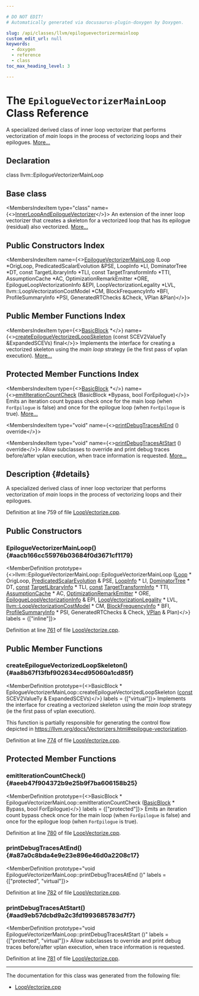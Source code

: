 ```yaml
---

# DO NOT EDIT!
# Automatically generated via docusaurus-plugin-doxygen by Doxygen.

slug: /api/classes/llvm/epiloguevectorizermainloop
custom_edit_url: null
keywords:
  - doxygen
  - reference
  - class
toc_max_heading_level: 3

---
```





# The `EpilogueVectorizerMainLoop` Class Reference

<DoxygenPage pluginConfig={pluginConfig}>

A specialized derived class of inner loop vectorizer that performs vectorization of <em>main</em> loops in the process of vectorizing loops and their epilogues. <a href="#details">More...</a>

## Declaration

<CodeBlock>class llvm::EpilogueVectorizerMainLoop</CodeBlock>

## Base class

<MembersIndex>

<MembersIndexItem
  type="class"
  name={<><a href="/docs/api/classes/llvm/innerloopandepiloguevectorizer">InnerLoopAndEpilogueVectorizer</a></>}>
An extension of the inner loop vectorizer that creates a skeleton for a vectorized loop that has its epilogue (residual) also vectorized. <a href="/docs/api/classes/llvm/innerloopandepiloguevectorizer/#details">More...</a>
</MembersIndexItem>

</MembersIndex>

## Public Constructors Index

<MembersIndex>

<MembersIndexItem
  name={<><a href="#aacb166cc55976b03684f0d3671cf1179">EpilogueVectorizerMainLoop</a> (Loop &#42;OrigLoop, PredicatedScalarEvolution &amp;PSE, LoopInfo &#42;LI, DominatorTree &#42;DT, const TargetLibraryInfo &#42;TLI, const TargetTransformInfo &#42;TTI, AssumptionCache &#42;AC, OptimizationRemarkEmitter &#42;ORE, EpilogueLoopVectorizationInfo &amp;EPI, LoopVectorizationLegality &#42;LVL, llvm::LoopVectorizationCostModel &#42;CM, BlockFrequencyInfo &#42;BFI, ProfileSummaryInfo &#42;PSI, GeneratedRTChecks &amp;Check, VPlan &amp;Plan)</>}>
</MembersIndexItem>

</MembersIndex>

## Public Member Functions Index

<MembersIndex>

<MembersIndexItem
  type={<><a href="/docs/api/classes/llvm/basicblock">BasicBlock</a> &#42;</>}
  name={<><a href="#aa8b67f13fbf902634ecd95060a1cd85f">createEpilogueVectorizedLoopSkeleton</a> (const SCEV2ValueTy &amp;ExpandedSCEVs) final</>}>
Implements the interface for creating a vectorized skeleton using the <em>main loop</em> strategy (ie the first pass of vplan execution). <a href="#aa8b67f13fbf902634ecd95060a1cd85f">More...</a>
</MembersIndexItem>

</MembersIndex>

## Protected Member Functions Index

<MembersIndex>

<MembersIndexItem
  type={<><a href="/docs/api/classes/llvm/basicblock">BasicBlock</a> &#42;</>}
  name={<><a href="#aeeb47f904372b9e25b9f7ba606158b25">emitIterationCountCheck</a> (BasicBlock &#42;Bypass, bool ForEpilogue)</>}>
Emits an iteration count bypass check once for the main loop (when <code>ForEpilogue</code> is false) and once for the epilogue loop (when <code>ForEpilogue</code> is true). <a href="#aeeb47f904372b9e25b9f7ba606158b25">More...</a>
</MembersIndexItem>

<MembersIndexItem
  type="void"
  name={<><a href="#a87a0c8bda4e9e23e896e46d0a2208c17">printDebugTracesAtEnd</a> () override</>}>
</MembersIndexItem>

<MembersIndexItem
  type="void"
  name={<><a href="#aad9eb57dcbd9a2c3fd1993685783d7f7">printDebugTracesAtStart</a> () override</>}>
Allow subclasses to override and print debug traces before/after vplan execution, when trace information is requested. <a href="#aad9eb57dcbd9a2c3fd1993685783d7f7">More...</a>
</MembersIndexItem>

</MembersIndex>

## Description {#details}

A specialized derived class of inner loop vectorizer that performs vectorization of <em>main</em> loops in the process of vectorizing loops and their epilogues.

Definition at line 759 of file <a href="/docs/api/files/lib/lib/transforms/lib/transforms/vectorize/loopvectorize-cpp">LoopVectorize.cpp</a>.

<SectionDefinition>

## Public Constructors

### EpilogueVectorizerMainLoop() {#aacb166cc55976b03684f0d3671cf1179}

<MemberDefinition
  prototype={<>llvm::EpilogueVectorizerMainLoop::EpilogueVectorizerMainLoop (<a href="/docs/api/classes/llvm/loop">Loop</a> &#42; OrigLoop, <a href="/docs/api/classes/llvm/predicatedscalarevolution">PredicatedScalarEvolution</a> &amp; PSE, <a href="/docs/api/classes/llvm/loopinfo">LoopInfo</a> &#42; LI, <a href="/docs/api/classes/llvm/dominatortree">DominatorTree</a> &#42; DT, <a href="/docs/api/files/lib/lib/target/lib/target/aarch64/aarch64promoteconstant-cpp/#a90f8350fecae261c25be85d38b451bff">const</a> <a href="/docs/api/classes/llvm/targetlibraryinfo">TargetLibraryInfo</a> &#42; TLI, <a href="/docs/api/files/lib/lib/target/lib/target/aarch64/aarch64promoteconstant-cpp/#a90f8350fecae261c25be85d38b451bff">const</a> <a href="/docs/api/classes/llvm/targettransforminfo">TargetTransformInfo</a> &#42; TTI, <a href="/docs/api/classes/llvm/assumptioncache">AssumptionCache</a> &#42; AC, <a href="/docs/api/classes/llvm/optimizationremarkemitter">OptimizationRemarkEmitter</a> &#42; ORE, <a href="/docs/api/structs/llvm/epilogueloopvectorizationinfo">EpilogueLoopVectorizationInfo</a> &amp; EPI, <a href="/docs/api/classes/llvm/loopvectorizationlegality">LoopVectorizationLegality</a> &#42; LVL, <a href="/docs/api/classes/llvm/loopvectorizationcostmodel">llvm::LoopVectorizationCostModel</a> &#42; CM, <a href="/docs/api/classes/llvm/blockfrequencyinfo">BlockFrequencyInfo</a> &#42; BFI, <a href="/docs/api/classes/llvm/profilesummaryinfo">ProfileSummaryInfo</a> &#42; PSI, GeneratedRTChecks &amp; Check, <a href="/docs/api/classes/llvm/vplan">VPlan</a> &amp; Plan)</>}
  labels = {["inline"]}>

Definition at line <a href="/docs/api/files/lib/lib/transforms/lib/transforms/vectorize/loopvectorize-cpp/#l00761">761</a> of file <a href="/docs/api/files/lib/lib/transforms/lib/transforms/vectorize/loopvectorize-cpp">LoopVectorize.cpp</a>.
</MemberDefinition>

</SectionDefinition>

<SectionDefinition>

## Public Member Functions

### createEpilogueVectorizedLoopSkeleton() {#aa8b67f13fbf902634ecd95060a1cd85f}

<MemberDefinition
  prototype={<>BasicBlock &#42; EpilogueVectorizerMainLoop::createEpilogueVectorizedLoopSkeleton (<a href="/docs/api/files/lib/lib/target/lib/target/aarch64/aarch64promoteconstant-cpp/#a90f8350fecae261c25be85d38b451bff">const</a> SCEV2ValueTy &amp; ExpandedSCEVs)</>}
  labels = {["virtual"]}>
Implements the interface for creating a vectorized skeleton using the <em>main loop</em> strategy (ie the first pass of vplan execution).

This function is partially responsible for generating the control flow depicted in <a href="https://llvm.org/docs/Vectorizers.html#epilogue-vectorization">https://llvm.org/docs/Vectorizers.html#epilogue-vectorization</a>.

Definition at line <a href="/docs/api/files/lib/lib/transforms/lib/transforms/vectorize/loopvectorize-cpp/#l00774">774</a> of file <a href="/docs/api/files/lib/lib/transforms/lib/transforms/vectorize/loopvectorize-cpp">LoopVectorize.cpp</a>.
</MemberDefinition>

</SectionDefinition>

<SectionDefinition>

## Protected Member Functions

### emitIterationCountCheck() {#aeeb47f904372b9e25b9f7ba606158b25}

<MemberDefinition
  prototype={<>BasicBlock &#42; EpilogueVectorizerMainLoop::emitIterationCountCheck (<a href="/docs/api/classes/llvm/basicblock">BasicBlock</a> &#42; Bypass, bool ForEpilogue)</>}
  labels = {["protected"]}>
Emits an iteration count bypass check once for the main loop (when <code>ForEpilogue</code> is false) and once for the epilogue loop (when <code>ForEpilogue</code> is true).

Definition at line <a href="/docs/api/files/lib/lib/transforms/lib/transforms/vectorize/loopvectorize-cpp/#l00780">780</a> of file <a href="/docs/api/files/lib/lib/transforms/lib/transforms/vectorize/loopvectorize-cpp">LoopVectorize.cpp</a>.
</MemberDefinition>

### printDebugTracesAtEnd() {#a87a0c8bda4e9e23e896e46d0a2208c17}

<MemberDefinition
  prototype="void EpilogueVectorizerMainLoop::printDebugTracesAtEnd ()"
  labels = {["protected", "virtual"]}>

Definition at line <a href="/docs/api/files/lib/lib/transforms/lib/transforms/vectorize/loopvectorize-cpp/#l00782">782</a> of file <a href="/docs/api/files/lib/lib/transforms/lib/transforms/vectorize/loopvectorize-cpp">LoopVectorize.cpp</a>.
</MemberDefinition>

### printDebugTracesAtStart() {#aad9eb57dcbd9a2c3fd1993685783d7f7}

<MemberDefinition
  prototype="void EpilogueVectorizerMainLoop::printDebugTracesAtStart ()"
  labels = {["protected", "virtual"]}>
Allow subclasses to override and print debug traces before/after vplan execution, when trace information is requested.

Definition at line <a href="/docs/api/files/lib/lib/transforms/lib/transforms/vectorize/loopvectorize-cpp/#l00781">781</a> of file <a href="/docs/api/files/lib/lib/transforms/lib/transforms/vectorize/loopvectorize-cpp">LoopVectorize.cpp</a>.
</MemberDefinition>

</SectionDefinition>

<hr/>

The documentation for this class was generated from the following file:

<ul>
<li><a href="/docs/api/files/lib/lib/transforms/lib/transforms/vectorize/loopvectorize-cpp">LoopVectorize.cpp</a></li>
</ul>

</DoxygenPage>

